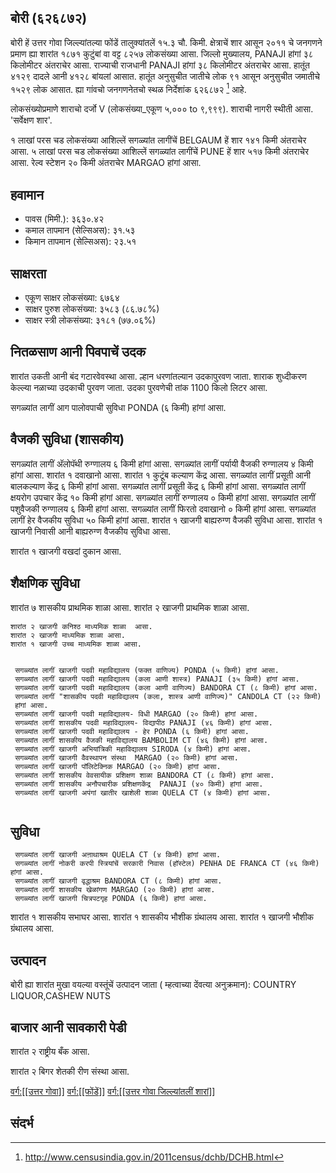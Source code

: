 {{माहितीचौकट भारतीय न्यायक्षेत्र
|प्रकार=शार
|जनगणना २०११_स्थलनिर्देशांक=626872
|स्थानीक_नांव=बोरी
|तालुका_नांव=फोंडें
|जिल्लो_नांव=उत्तर गोवा
|राज्य_नांव =गोवा
|विभाग=
|जिल्लो =[[उत्तर गोवा]]
|तालुका_नांवे =[[फोंडें]]
|लागींचें शार=[[BELGAUM]]
|अक्षांश=
|रेखांश=
|शोधक_स्थान =right
|क्षेत्रफळ_एकूण=15.3
|दर्या सपाटी पसून उंची=
|लोकसंख्या_एकूण=8257
|लोकसंख्या_वर्स=2011
|लोकसंख्या_घनत्व=539
|लोकसंख्या_पुरूश=4129
|लोकसंख्या_स्त्री=4128
|लिंग_गुणोत्तर=999
|अधिकृत_भाशा=[[कोंकणी, मराठी]]
}}

== बोरी (६२६८७२) ==

बोरी हें उत्तर गोवा जिल्ल्यांतल्या फोंडें तालुक्यांतलें १५.३ चौ. किमी. क्षेत्राचें शार आसून २०११ चे जनगणने प्रमाण ह्या शारांत १८७१ कुटुंबां वा वट्ट ८२५७ लोकसंख्या आसा. जिल्लो मुख्यालय, PANAJI हांगां ३८ किलोमीटर अंतराचेर आसा. राज्याची राजधानी PANAJI हांगां ३८ किलोमीटर अंतराचेर आसा.   हातूंत ४१२९ दादले आनी ४१२८ बांयलां आसात. हातूंत अनुसुचीत जातीचे लोक ९१ आसून अनुसुचीत जमातीचे १५२९ लोक आसात. ह्या गांवचो जनगणनेतचो स्थळ निर्देशांक ६२६८७२  <ref>http://www.censusindia.gov.in/2011census/dchb/DCHB.html</ref> आहे.

लोकसंख्योप्रमाणे शाराचो दर्जो V (लोकसंख्या_एकूण ५,००० to ९,९९९).
शाराची नागरी स्थीती आसा. 'सर्वेक्षण शार'.

१  लाखां परस चड लोकसंख्या आशिल्लें सगळ्यांत लागींचें BELGAUM हें शार १४१ किमी अंतराचेर आसा. ५  लाखां परस चड लोकसंख्या आशिल्लें सगळ्यांत लागींचें PUNE हें शार ५१७ किमी अंतराचेर आसा. रेल्व स्टेशन २० किमी अंतराचेर MARGAO हांगां आसा.


== हवामान ==  
* पावस (मिमी.): ३६३०.४२ 
* कमाल तापमान (सेल्सिअस): ३१.५३
* किमान तापमान (सेल्सिअस): २३.५१


== साक्षरता ==  
* एकूण साक्षर लोकसंख्या: ६७६४
* साक्षर पुरुश लोकसंख्या: ३५८३ (८६.७८%)
* साक्षर स्त्री लोकसंख्या: ३१८१ (७७.०६%)


== नितळसाण आनी पिवपाचें उदक ==  
शारांत उकती आनी बंद गटारवेवस्था आसा.
ल्हान धरणांतल्यान उदकापुरवण जाता. शाराक शुध्दीकरण केल्ल्या नळाच्या उदकाची पुरवण जाता. उदका पुरवणेची तांक 1100 किलो लिटर आसा.

सगळ्यांत लागीं आग पालोवपाची सुविधा PONDA (६ किमी) हांगां आसा.


== वैजकी सुविधा (शासकीय) ==
सगळ्यांत लागीं अ‍ॅलोपॅथी रुग्णालय ६ किमी हांगां आसा.
सगळ्यांत लागीं पर्यायी वैजकी रुग्णालय ४ किमी हांगां आसा.
﻿शारांत १ दवाखानो आसा.
﻿शारांत १ कुटूंब कल्याण केंद्र आसा.
सगळ्यांत लागीं प्रसूती आनी बालकल्याण केंद्र ६ किमी हांगां आसा.
सगळ्यांत लागीं प्रसूती केंद्र ६ किमी हांगां आसा.
सगळ्यांत लागीं क्षयरोग उपचार केंद्र  १० किमी हांगां आसा.
सगळ्यांत लागीं रुग्णालय ० किमी हांगां आसा.
सगळ्यांत लागीं पशुवैजकी रुग्णालय  ६ किमी हांगां आसा.
सगळ्यांत लागीं फिरतो दवाखानो ० किमी हांगां आसा.
सगळ्यांत लागीं हेर वैजकीय सुविधा ५० किमी हांगां आसा.
﻿शारांत १ खाजगी बाह्यरुग्ण वैजकी सुविधा आसा.
﻿शारांत १ खाजगी निवासी आनी बाह्यरुग्ण वैजकीय सुविधा आसा.

﻿शारांत १ खाजगी वखदां दुकान आसा.


== शैक्षणिक सुविधा ==
शारांत ७ शासकीय प्राथमिक शाळा आसा. शारांत २ खाजगी प्राथमिक शाळा आसा. 
 शारांत २ खाजगी कनिश्ठ माध्यमिक शाळा  आसा.  
 शारांत २ खाजगी माध्यमिक शाळा आसा.  
 ﻿शारांत १ खाजगी उच्च माध्यमिक शाळा आसा.  
   
   
  सगळ्यांत लागीं खाजगी पदवी महाविद्यालय (फक्त वाणिज्य) PONDA (५ किमी) हांगां आसा.
  सगळ्यांत लागीं खाजगी पदवी महाविद्यालय (कला आणी शास्त्र) PANAJI (३५ किमी) हांगां आसा.
  सगळ्यांत लागीं खाजगी पदवी महाविद्यालय (कला आणी वाणिज्य) BANDORA CT (८ किमी) हांगां आसा.
  सगळ्यांत लागीं "शासकीय पदवी महाविद्यालय (कला, शास्त्र आणी वाणिज्य)" CANDOLA CT (२२ किमी) हांगां आसा.
  सगळ्यांत लागीं खाजगी पदवी महाविद्यालय- विधी MARGAO (२० किमी) हांगां आसा.
  सगळ्यांत लागीं शासकीय पदवी महाविद्यालय- विद्यापीठ PANAJI (४६ किमी) हांगां आसा.
  सगळ्यांत लागीं खाजगी पदवी महाविद्यालय - हेर PONDA (६ किमी) हांगां आसा.
  सगळ्यांत लागीं शासकीय वैजकी महाविद्यालय BAMBOLIM CT (४६ किमी) हांगां आसा.
  सगळ्यांत लागीं खाजगी अभियांत्रिकी महाविद्यालय SIRODA (४ किमी) हांगां आसा.
  सगळ्यांत लागीं खाजगी वैवस्थापन संस्था  MARGAO (२० किमी) हांगां आसा.
  सगळ्यांत लागीं खाजगी पॉलिटेक्निक MARGAO (२० किमी) हांगां आसा.
  सगळ्यांत लागीं शासकीय वेवसायीक प्रशिक्षण शाळा BANDORA CT (८ किमी) हांगां आसा.
  सगळ्यांत लागीं शासकीय अनौपचारीक प्रशिक्षणकेंद्र  PANAJI (४० किमी) हांगां आसा.
  सगळ्यांत लागीं खाजगी अपंगां खातीर खाशेली शाळा QUELA CT (४ किमी) हांगां आसा.
   


== सुविधा ==
  सगळ्यांत लागीं खाजगी अऩाथाश्रम QUELA CT (४ किमी) हांगां आसा.
  सगळ्यांत लागीं नोकरी करपी स्त्रियांचें सरकारी निवास (हॉस्टेल) PENHA DE FRANCA CT (४६ किमी) हांगां आसा.
  सगळ्यांत लागीं खाजगी वृद्धाश्रम BANDORA CT (८ किमी) हांगां आसा.
  सगळ्यांत लागीं शासकीय खेळांगण MARGAO (२० किमी) हांगां आसा.
  सगळ्यांत लागीं खाजगी चित्रपटगृह PONDA (६ किमी) हांगां आसा.
﻿शारांत १ शासकीय सभाघर आसा.   
﻿शारांत १ शासकीय भौशीक ग्रंथालय  आसा. ﻿शारांत १ खाजगी भौशीक ग्रंथालय आसा.  


== उत्पादन ==
बोरी ह्या शारांत मुखा वयल्या वस्तूंचें उत्पादन जाता ( म्हत्वाच्या देंवत्या अनुक्रमान): COUNTRY LIQUOR,CASHEW NUTS


== बाजार आनी सावकारी पेडी  ==
शारांत २ राष्ट्रीय बँक आसा.



शारांत २ बिगर शेतकी रीण संस्था आसा.



[[वर्ग:[[उत्तर गोवा]]]]
[[वर्ग:[[फोंडें]]]]
[[वर्ग:[[उत्तर गोवा जिल्ल्यांतलीं शारां]]]]


== संदर्भ ==
 


